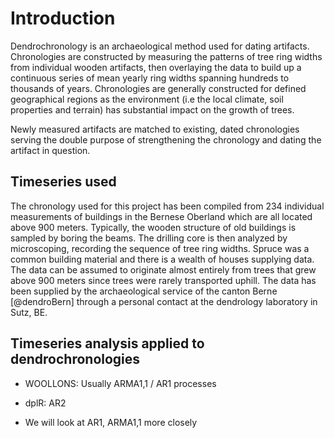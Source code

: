 # Introduction

Dendrochronology is an archaeological method used for dating artifacts. Chronologies are constructed by measuring the patterns of tree ring widths from individual wooden artifacts, then overlaying the data to build up a continuous series of mean yearly ring widths spanning hundreds to thousands of years. Chronologies are generally constructed for defined geographical regions as the environment (i.e the local climate, soil properties and terrain) has substantial impact on the growth of trees.

Newly measured artifacts are matched to existing, dated chronologies serving the double purpose of strengthening the chronology and dating the artifact in question.

## Timeseries used

The chronology used for this project has been compiled from 234 individual measurements of buildings in the Bernese Oberland which are all located above 900 meters. Typically, the wooden structure of old buildings is sampled by boring the beams. The drilling core is then analyzed by microscoping, recording the sequence of tree ring widths. Spruce was a common building material and there is a wealth of houses supplying data. The data can be assumed to originate almost entirely from trees that grew above 900 meters since trees were rarely transported uphill. The data has been supplied by the archaeological service of the canton Berne [@dendroBern] through a personal contact at the dendrology laboratory in Sutz, BE.

## Timeseries analysis applied to dendrochronologies

- WOOLLONS: Usually ARMA1,1 / AR1 processes

- dplR: AR2

- We will look at AR1, ARMA1,1 more closely
